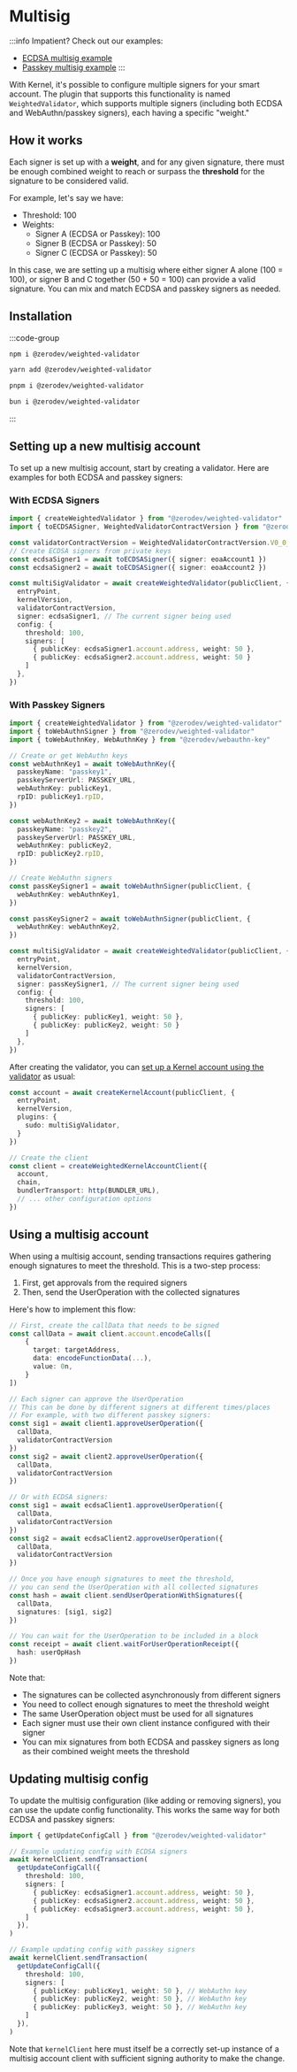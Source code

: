 # Multisig

:::info
Impatient? Check out our examples:
- [ECDSA multisig example](https://github.com/zerodevapp/zerodev-examples/tree/main/multisig/main.ts)
- [Passkey multisig example](https://github.com/zerodevapp/multi-sig-with-passkey-demo)
:::

With Kernel, it's possible to configure multiple signers for your smart account. The plugin that supports this functionality is named `WeightedValidator`, which supports multiple signers (including both ECDSA and WebAuthn/passkey signers), each having a specific "weight."

## How it works

Each signer is set up with a **weight**, and for any given signature, there must be enough combined weight to reach or surpass the **threshold** for the signature to be considered valid.

For example, let's say we have:

- Threshold: 100
- Weights:
  - Signer A (ECDSA or Passkey): 100
  - Signer B (ECDSA or Passkey): 50
  - Signer C (ECDSA or Passkey): 50

In this case, we are setting up a multisig where either signer A alone (100 = 100), or signer B and C together (50 + 50 = 100) can provide a valid signature. You can mix and match ECDSA and passkey signers as needed.

## Installation

:::code-group
```bash [npm]
npm i @zerodev/weighted-validator
```

```bash [yarn]
yarn add @zerodev/weighted-validator
```

```bash [pnpm]
pnpm i @zerodev/weighted-validator
```

```bash [bun]
bun i @zerodev/weighted-validator
```
:::

## Setting up a new multisig account

To set up a new multisig account, start by creating a validator. Here are examples for both ECDSA and passkey signers:

### With ECDSA Signers

```ts
import { createWeightedValidator } from "@zerodev/weighted-validator"
import { toECDSASigner, WeightedValidatorContractVersion } from "@zerodev/weighted-validator"

const validatorContractVersion = WeightedValidatorContractVersion.V0_0_2_PATCHED
// Create ECDSA signers from private keys
const ecdsaSigner1 = await toECDSASigner({ signer: eoaAccount1 })
const ecdsaSigner2 = await toECDSASigner({ signer: eoaAccount2 })

const multiSigValidator = await createWeightedValidator(publicClient, {
  entryPoint,
  kernelVersion,
  validatorContractVersion,
  signer: ecdsaSigner1, // The current signer being used
  config: {
    threshold: 100,
    signers: [
      { publicKey: ecdsaSigner1.account.address, weight: 50 },
      { publicKey: ecdsaSigner2.account.address, weight: 50 }
    ]
  },
})
```

### With Passkey Signers

```ts
import { createWeightedValidator } from "@zerodev/weighted-validator"
import { toWebAuthnSigner } from "@zerodev/weighted-validator"
import { toWebAuthnKey, WebAuthnKey } from "@zerodev/webauthn-key"

// Create or get WebAuthn keys
const webAuthnKey1 = await toWebAuthnKey({
  passkeyName: "passkey1",
  passkeyServerUrl: PASSKEY_URL,
  webAuthnKey: publicKey1,
  rpID: publicKey1.rpID,
})

const webAuthnKey2 = await toWebAuthnKey({
  passkeyName: "passkey2",
  passkeyServerUrl: PASSKEY_URL,
  webAuthnKey: publicKey2,
  rpID: publicKey2.rpID,
})

// Create WebAuthn signers
const passKeySigner1 = await toWebAuthnSigner(publicClient, {
  webAuthnKey: webAuthnKey1,
})

const passKeySigner2 = await toWebAuthnSigner(publicClient, {
  webAuthnKey: webAuthnKey2,
})

const multiSigValidator = await createWeightedValidator(publicClient, {
  entryPoint,
  kernelVersion,
  validatorContractVersion,
  signer: passKeySigner1, // The current signer being used
  config: {
    threshold: 100,
    signers: [
      { publicKey: publicKey1, weight: 50 },
      { publicKey: publicKey2, weight: 50 }
    ]
  },
})
```

After creating the validator, you can [set up a Kernel account using the validator](/sdk/core-api/create-account#create-a-kernel-account) as usual:

```ts
const account = await createKernelAccount(publicClient, {
  entryPoint,
  kernelVersion,
  plugins: {
    sudo: multiSigValidator,
  }
})

// Create the client
const client = createWeightedKernelAccountClient({
  account,
  chain,
  bundlerTransport: http(BUNDLER_URL),
  // ... other configuration options
})
```

## Using a multisig account

When using a multisig account, sending transactions requires gathering enough signatures to meet the threshold. This is a two-step process:

1. First, get approvals from the required signers
2. Then, send the UserOperation with the collected signatures

Here's how to implement this flow:

```ts
// First, create the callData that needs to be signed
const callData = await client.account.encodeCalls([
    {
      target: targetAddress,
      data: encodeFunctionData(...),
      value: 0n,
    }
])

// Each signer can approve the UserOperation
// This can be done by different signers at different times/places
// For example, with two different passkey signers:
const sig1 = await client1.approveUserOperation({
  callData,
  validatorContractVersion
})
const sig2 = await client2.approveUserOperation({
  callData,
  validatorContractVersion
})

// Or with ECDSA signers:
const sig1 = await ecdsaClient1.approveUserOperation({
  callData,
  validatorContractVersion
})
const sig2 = await ecdsaClient2.approveUserOperation({
  callData,
  validatorContractVersion
})

// Once you have enough signatures to meet the threshold,
// you can send the UserOperation with all collected signatures
const hash = await client.sendUserOperationWithSignatures({
  callData,
  signatures: [sig1, sig2]
})

// You can wait for the UserOperation to be included in a block
const receipt = await client.waitForUserOperationReceipt({
  hash: userOpHash
})
```

Note that:
- The signatures can be collected asynchronously from different signers
- You need to collect enough signatures to meet the threshold weight
- The same UserOperation object must be used for all signatures
- Each signer must use their own client instance configured with their signer
- You can mix signatures from both ECDSA and passkey signers as long as their combined weight meets the threshold

## Updating multisig config

To update the multisig configuration (like adding or removing signers), you can use the update config functionality. This works the same way for both ECDSA and passkey signers:

```ts
import { getUpdateConfigCall } from "@zerodev/weighted-validator"

// Example updating config with ECDSA signers
await kernelClient.sendTransaction(
  getUpdateConfigCall({
    threshold: 100,
    signers: [
      { publicKey: ecdsaSigner1.account.address, weight: 50 },
      { publicKey: ecdsaSigner2.account.address, weight: 50 },
      { publicKey: ecdsaSigner3.account.address, weight: 50 },
    ]
  }),
)

// Example updating config with passkey signers
await kernelClient.sendTransaction(
  getUpdateConfigCall({
    threshold: 100,
    signers: [
      { publicKey: publicKey1, weight: 50 }, // WebAuthn key
      { publicKey: publicKey2, weight: 50 }, // WebAuthn key
      { publicKey: publicKey3, weight: 50 }, // WebAuthn key
    ]
  }),
)
```

Note that `kernelClient` here must itself be a correctly set-up instance of a multisig account client with sufficient signing authority to make the change.
